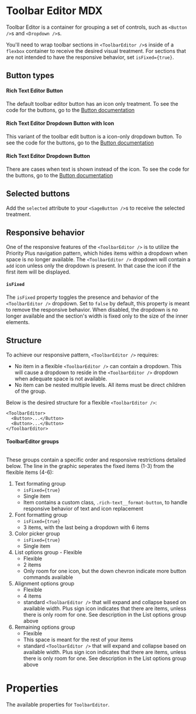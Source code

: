 


<Meta
  title="Sage/ToolbarEditor"
  component={ToolbarEditor}
/>

# Toolbar Editor MDX
<Canvas>
  <Story story={Stories.Default} />
</Canvas>

Toolbar Editor is a container for grouping a set of controls, such as `<Button />`s and `<Dropdown />`s.

You'll need to wrap toolbar sections in `<ToolbarEditor />`s inside of a `flexbox` container to receive the desired visual treatment.
For sections that are not intended to have the responsive behavior, set `isFixed={true}`.


## Button types
#### Rich Text Editor Button
The default toolbar editor button has an icon only treatment. To see the code for the buttons, go to the [Button documentation](?path=/docs/sage-button--rich-text-editor)

<Story id="sage-button--rich-text-editor" />

#### Rich Text Editor Dropdown Button with Icon
This variant of the toolbar edit button is a icon-only dropdown button. To see the code for the buttons, go to the [Button documentation](?path=/docs/sage-button--rich-text-editor)

<Story id="sage-button--rich-text-editor-icon-and-arrow" />

#### Rich Text Editor Dropdown Button
There are cases when text is shown instead of the icon. To see the code for the buttons, go to the [Button documentation](?path=/docs/sage-dropdown--rich-text-editor-icon-only)

<Story id="sage-button--rich-text-editor-words-and-arrow" />

## Selected buttons
Add the `selected` attribute to your `<SageButton />`s to receive the selected treatment.

## Responsive behavior
<!-- TODO: add Loom -->

One of the responsive features of the `<ToolbarEditor />` is to utilize the Priority Plus navigation pattern,
which hides items within a dropdown when space is no longer available. The `<ToolbarEditor />` dropdown will contain a `add` icon
unless only the dropdown is present. In that case the icon if the first item will be displayed.

#### `isFixed`
The `isFixed` property toggles the presence and behavior of the `<ToolbarEditor />` dropdown. Set to `false` by default, this property is meant to remove the responsive behavior. When disabled, the dropdown is no longer available
and the section's width is fixed only to the size of the inner elements.

## Structure
To achieve our responsive pattern, `<ToolbarEditor />` requires:
- No item in a flexible `<ToolbarEditor />` can contain a dropdown. This will cause a dropdown to reside in the `<ToolbarEditor />` dropdown when adequate space is not available.
- No item can be nested multiple levels. All items must be direct children of the group.

Below is the desired structure for a flexible `<ToolbarEditor />`:
```
<ToolbarEditor>
  <Button>...</Button>
  <Button>...</Button>
</ToolbarEditor>
```

#### ToolbarEditor groups

<img src='ToolbarEditorSections.png' alt="" />

These groups contain a specific order and responsive restrictions detailed below. The line in the graphic seperates
the fixed items (1-3) from the flexible items (4-6):
1. Text formating group
    - `isFixed={true}`
    - Single item
    - Item contains a custom class, `.rich-text__format-button`, to handle responsive behavior of text and icon replacement
2. Font formatting group
    - `isFixed={true}`
    - 3 items, with the last being a dropdown with 6 items
3. Color picker group
    - `isFixed={true}`
    - Single item
4. List options group - Flexible
    - Flexible
    - 2 items
    - Only room for one icon, but the down chevron indicate more button commands available
5. Alignment options group
    - Flexible
    - 4 items
    - standard `<ToolbarEditor />` that will expand and collapse based on available width. Plus sign icon indicates that there are items, unless there is only room for one. See description in the List options group above
6. Remaining options group
    - Flexible
    - This space is meant for the rest of your items
    - standard `<ToolbarEditor />` that will expand and collapse based on available width. Plus sign icon indicates that there are items, unless there is only room for one. See description in the List options group above

# Properties
The available properties for `ToolbarEditor`.

<ArgsTable of={ToolbarEditor} />
